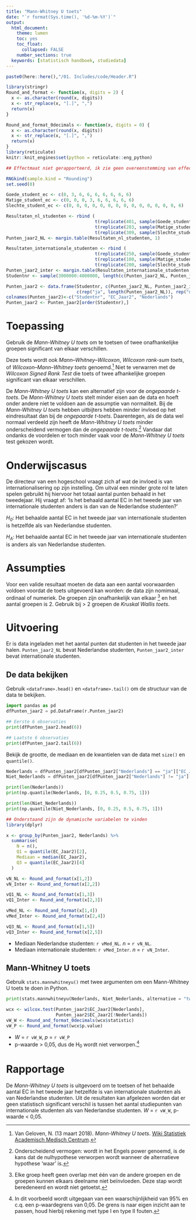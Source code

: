 ```yaml
---
title: "Mann-Whitney U toets"
date: "`r format(Sys.time(), '%d-%m-%Y')`"
output:
  html_document:
    theme: lumen
    toc: yes
    toc_float: 
      collapsed: FALSE 
    number_sections: true
  keywords: [statistisch handboek, studiedata]
---
```


<style>
`r htmltools::includeHTML(paste0(here::here(),"/01. Includes/css/Stylesheet_SHHO.css"))`
</style>

```r
paste0(here::here(),"/01. Includes/code/Header.R")
```

<!-- ## OPENBLOK: Functiedefinities.R -->
```r
library(stringr)
Round_and_format <- function(x, digits = 2) {
  x <- as.character(round(x, digits))
  x <- str_replace(x, "[.]", ",")
  return(x)
}

Round_and_format_0decimals <- function(x, digits = 0) {
  x <- as.character(round(x, digits))
  x <- str_replace(x, "[.]", ",")
  return(x)
}
library(reticulate)
knitr::knit_engines$set(python = reticulate::eng_python)
```
<!-- ## /BLOK: Functiedefinities.R -->

<!-- ## OPENBLOK: Data-aanmaken.R -->
```r
## Effectmaat niet gerapporteerd, ik zie geen overeenstemming van effectmaten bij de MW U 

RNGkind(sample.kind = "Rounding")
set.seed(0)

Goede_student_ec <- c(0, 3, 6, 6, 6, 6, 6, 6, 6)
Matige_student_ec <- c(0, 0, 0, 3, 6, 6, 6, 6, 6)
Slechte_student_ec <- c(0, 0, 0, 0, 0, 0, 0, 0, 0, 0, 0, 0, 0, 0, 6)

Resultaten_nl_studenten <- rbind (
                                  t(replicate(401, sample(Goede_student_ec, 11, replace = TRUE))), 
                                  t(replicate(203, sample(Matige_student_ec, 11, replace = TRUE))),
                                  t(replicate(309, sample(Slechte_student_ec, 11, replace = TRUE))))
Punten_jaar2_NL <- margin.table(Resultaten_nl_studenten, 1)

Resultaten_internationale_studenten <- rbind (
                                  t(replicate(250, sample(Goede_student_ec, 11, replace = TRUE))), 
                                  t(replicate(100, sample(Matige_student_ec, 11, replace = TRUE))),
                                  t(replicate(200, sample(Slechte_student_ec, 11, replace = TRUE))))
Punten_jaar2_inter <- margin.table(Resultaten_internationale_studenten, 1)
Studentnr <- sample(3000000:4000000, length(c(Punten_jaar2_NL, Punten_jaar2_inter)))

Punten_jaar2 <- data.frame(Studentnr, c(Punten_jaar2_NL, Punten_jaar2_inter), 
                           c(rep("ja", length(Punten_jaar2_NL)), rep("nee", length(Punten_jaar2_inter))))
colnames(Punten_jaar2)<-c("Studentnr", "EC_Jaar2", "Nederlands")
Punten_jaar2 <- Punten_jaar2[order(Studentnr),]
```
<!-- ## /BLOK: Data-aanmaken.R -->
# Toepassing
Gebruik de *Mann-Whitney U toets* om te toetsen of twee onafhankelijke groepen significant van elkaar verschillen. 

Deze toets wordt ook *Mann–Whitney–Wilcoxon*, *Wilcoxon rank-sum toets*, of *Wilcoxon–Mann–Whitney toets* genoemd.[^1] Niet te verwarren met de *Wilcoxon Signed Rank Test* die toets of twee afhankelijke groepen significant van elkaar verschillen. 

De *Mann-Whitney U toets* kan een alternatief zijn voor de *ongepaarde t-toets*. De *Mann-Whitney U toets* stelt minder eisen aan de data en hoeft onder andere niet te voldoen aan de assumptie van normaliteit. Bij de *Mann-Whitney U toets* hebben uitbijters hebben minder invloed op het eindresultaat dan bij de *ongepaarde t-toets*. Daarentegen, als de data wel normaal verdeeld zijn heeft de *Mann-Whitney U toets* minder onderscheidend vermogen dan de *ongepaarde t-toets*.[^2] Vandaar dat ondanks de voordelen er toch minder vaak voor de *Mann-Whitney U toets* test gekozen wordt. 

# Onderwijscasus
<div id ="casus">
De directeur van een hogeschool vraagt zich af wat de invloed is van internationalisering op zijn instelling. Om uitval een minder grote rol te laten spelen gebruikt hij hiervoor het totaal aantal punten behaald in het tweedejaar. Hij vraagt af: ‘Is het behaald aantal EC in het tweede jaar van internationale studenten anders is dan van de Nederlandse studenten?’ 

*H~0~*: Het behaalde aantal EC in het tweede jaar van internationale studenten is hetzelfde als van Nederlandse studenten. 

*H~A~*: Het behaalde aantal EC in het tweede jaar van internationale studenten is anders als van Nederlandse studenten.
</div>

# Assumpties
 Voor een valide resultaat moeten de data aan een aantal voorwaarden voldoen voordat de toets uitgevoerd kan worden: de data zijn nomimaal, ordinaal of numeriek. De groepen zijn onafhankelijk van elkaar [^3] en het aantal groepen is 2. Gebruik bij > 2 groepen de *Kruskal Wallis toets*.

# Uitvoering 
Er is data ingeladen met het aantal punten dat studenten in het tweede jaar halen. `Punten_jaar2_NL` bevat Nederlandse studenten, `Punten_jaar2_inter` bevat internationale studenten. 

## De data bekijken
Gebruik `<dataframe>.head()` en `<dataframe>.tail()` om de structuur van de data te bekijken.

<!-- ## OPENBLOK: Data-bekijken.R=py -->
```python
import pandas as pd
dfPunten_jaar2 = pd.DataFrame(r.Punten_jaar2)
```

```python
## Eerste 6 observaties
print(dfPunten_jaar2.head(6))
```

```python
## Laatste 6 observaties
print(dfPunten_jaar2.tail(6))
```
<!-- ## /BLOK: Data-bekijken.py -->

Bekijk de grootte, de mediaan en de kwantielen van de data met `size()` en `quantile()`.

<!-- ## OPENBLOK: Data-selecteren.py -->
```python
Nederlands = dfPunten_jaar2[dfPunten_jaar2["Nederlands"] == "ja"]["EC_Jaar2"]
Niet_Nederlands = dfPunten_jaar2[dfPunten_jaar2["Nederlands"] != "ja"]["EC_Jaar2"]
```
<!-- ## /BLOK: Data-selecteren.py -->

<div class="col-container">
  <div class="col">
<!-- ## OPENBLOK: Data-beschrijven-1.py -->
```python
print(len(Nederlands))
print(np.quantile(Nederlands, [0, 0.25, 0.5, 0.75, 1]))
```
<!-- ## /BLOK: Data-beschrijven-1.py -->
  </div>
  <div class="col">
<!-- ## OPENBLOK: Data-beschrijven-2.py -->
```python
print(len(Niet_Nederlands))
print(np.quantile(Niet_Nederlands, [0, 0.25, 0.5, 0.75, 1]))
```
<!-- ## /BLOK: Data-beschrijven-2.py -->
  </div>
</div>
``` r
## Onderstaand zijn de dynamische variabelen te vinden
library(dplyr)

x <- group_by(Punten_jaar2, Nederlands) %>%
  summarise(
    N = n(),
    Q1 = quantile(EC_Jaar2)[2],
    Mediaan = median(EC_Jaar2),
    Q3 = quantile(EC_Jaar2)[4]
  )

vN_NL <- Round_and_format(x[1,2])
vN_Inter <- Round_and_format(x[2,2])

vQ1_NL <- Round_and_format(x[1,3])
vQ1_Inter <- Round_and_format(x[2,3])

vMed_NL <- Round_and_format(x[1,4])
vMed_Inter <- Round_and_format(x[2,4])

vQ3_NL <- Round_and_format(x[1,5])
vQ3_Inter <- Round_and_format(x[2,5])
```
* Mediaan Nederlandse studenten: `r vMed_NL`. *n* = `r vN_NL`.
* Mediaan internationale studenten: `r vMed_Inter`. *n* = `r vN_Inter`.


## Mann-Whitney U toets
Gebruik `stats.mannwhitneyu()` met twee argumenten om een Mann-Whitney U toets te doen in Python.
<!-- ## OPENBLOK: Mann-Whitney-U-toets.py -->
```python
print(stats.mannwhitneyu(Nederlands, Niet_Nederlands, alternative = "two-sided"))
```
<!-- ## /BLOK: Mann-Whitney-U-toets.py -->

```r
wcx <- wilcox.test(Punten_jaar2$EC_Jaar2[Nederlands],
                   Punten_jaar2$EC_Jaar2[!Nederlands])
vW_W <- Round_and_format_0decimals(wcx$statistic)
vW_P <- Round_and_format(wcx$p.value)
```
* *W* = `r vW_W`, *p* = `r vW_P`
* p-waarde > 0,05, dus de H~0~ wordt niet verworpen.[^4]

# Rapportage
De *Mann-Whitney U toets* is uitgevoerd om te toetsen of het behaalde aantal EC in het tweede jaar hetzelfde is van internationale studenten als van Nederlandse studenten. Uit de resultaten kan afgelezen worden dat er geen statistisch significant verschil is tussen het aantal studiepunten van internationale studenten als van Nederlandse studenten. *W* = `r vW_W`, p-waarde < 0,05. 

 
[^1]: Van Geloven, N. (13 maart 2018). *Mann-Whitney U toets*. [Wiki Statistiek Academisch Medisch Centrum](https://wikistatistiek.amc.nl/index.php/Mann-Whitney_U_toets).
[^2]: Onderscheidend vermogen: wordt in het Engels power genoemd, is de kans dat de nulhypothese verworpen wordt wanneer de alternatieve hypothese 'waar' is.  
[^3]: Elke groep heeft geen overlap met één van de andere groepen en de groepen kunnen elkaars deelname niet beïnvloeden. Deze stap wordt beredeneerd en wordt niet getoetst.  
[^4]: In dit voorbeeld wordt uitgegaan van een waarschijnlijkheid van 95% en c.q. een p-waardegrens van 0,05. De grens is naar eigen inzicht aan te passen, houd hierbij rekening met type I en type II fouten.